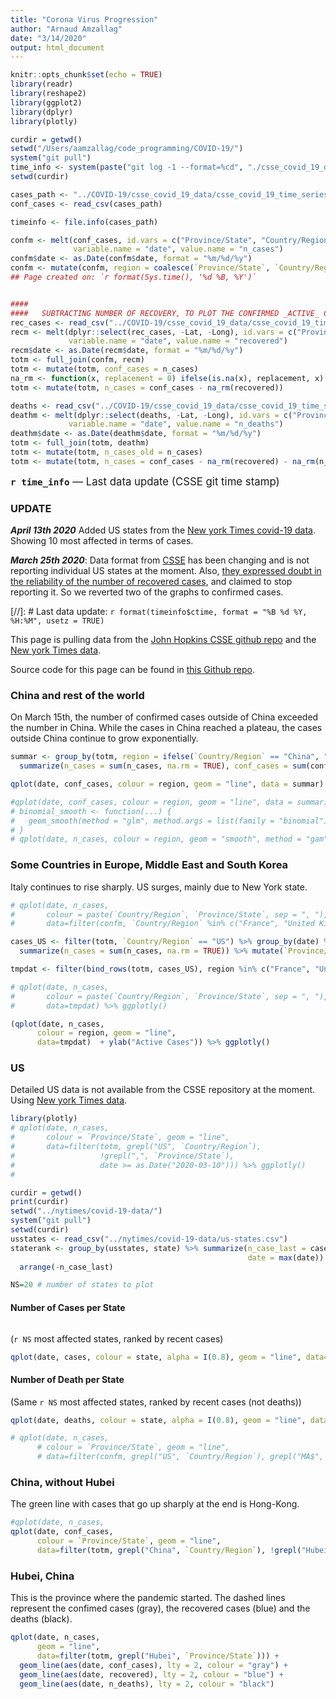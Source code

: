 ```yaml
---
title: "Corona Virus Progression"
author: "Arnaud Amzallag"
date: "3/14/2020"
output: html_document
---
```


```r
knitr::opts_chunk$set(echo = TRUE)
library(readr)
library(reshape2)
library(ggplot2)
library(dplyr)
library(plotly)
```


```r
curdir = getwd()
setwd("/Users/aamzallag/code_programming/COVID-19/")
system("git pull")
time_info <- system(paste("git log -1 --format=%cd", "./csse_covid_19_data/csse_covid_19_time_series/time_series_covid19_confirmed_global.csv"), intern = TRUE)
setwd(curdir)

cases_path <- "../COVID-19/csse_covid_19_data/csse_covid_19_time_series/time_series_covid19_confirmed_global.csv"
conf_cases <- read_csv(cases_path)

timeinfo <- file.info(cases_path)

confm <- melt(conf_cases, id.vars = c("Province/State", "Country/Region", "Lat", "Long"), 
              variable.name = "date", value.name = "n_cases")
confm$date <- as.Date(confm$date, format = "%m/%d/%y")
confm <- mutate(confm, region = coalesce(`Province/State`, `Country/Region`))
## Page created on: `r format(Sys.time(), '%d %B, %Y')`


####
####   SUBTRACTING NUMBER OF RECOVERY, TO PLOT THE CONFIRMED _ACTIVE_ CASES (totm$n_cases)
rec_cases <- read_csv("../COVID-19/csse_covid_19_data/csse_covid_19_time_series/time_series_covid19_recovered_global.csv")
recm <- melt(dplyr::select(rec_cases, -Lat, -Long), id.vars = c("Province/State", "Country/Region"), 
             variable.name = "date", value.name = "recovered")
recm$date <- as.Date(recm$date, format = "%m/%d/%y")
totm <- full_join(confm, recm)
totm <- mutate(totm, conf_cases = n_cases)
na_rm <- function(x, replacement = 0) ifelse(is.na(x), replacement, x)
totm <- mutate(totm, n_cases = conf_cases - na_rm(recovered))

deaths <- read_csv("../COVID-19/csse_covid_19_data/csse_covid_19_time_series/time_series_covid19_deaths_global.csv")
deathm <- melt(dplyr::select(deaths, -Lat, -Long), id.vars = c("Province/State", "Country/Region"), 
             variable.name = "date", value.name = "n_deaths")
deathm$date <- as.Date(deathm$date, format = "%m/%d/%y")
totm <- full_join(totm, deathm)
totm <- mutate(totm, n_cases_old = n_cases)
totm <- mutate(totm, n_cases = conf_cases - na_rm(recovered) - na_rm(n_deaths))


```

<span style="font-size:larger;">**`r time_info`** --- Last data update (CSSE git time stamp)</span>

### UPDATE

***April 13th 2020***
Added US states from the [New york Times covid-19 data](https://github.com/nytimes/covid-19-data). Showing 10 most affected in terms of cases. 

***March 25th 2020***: Data format from [CSSE](https://github.com/CSSEGISandData/COVID-19/tree/master/csse_covid_19_data/csse_covid_19_time_series) has been changing and is not reporting individual US states at the moment. Also, [they expressed doubt in the reliability of the number of recovered cases](https://github.com/CSSEGISandData/COVID-19/issues/1250#issuecomment-602271179), and claimed to stop reporting it. So we reverted two of the graphs to confirmed cases. 

[//]: # Last data update: `r format(timeinfo$ctime, format = "%B %d %Y, %H:%M", usetz = TRUE)`

This page is pulling data from the [John Hopkins CSSE github repo](https://github.com/CSSEGISandData/COVID-19/tree/master/csse_covid_19_data/csse_covid_19_time_series) and the [New york Times data](https://github.com/nytimes/covid-19-data).    

Source code for this page can be found in [this Github repo](https://github.com/arnaudmgh/covid19-arnaud).


### China and rest of the world

On March 15th, the number of confirmed cases outside of China exceeded the number in China. While the cases in China reached a plateau, the cases outside China continue to grow exponentially.

```r
summar <- group_by(totm, region = ifelse(`Country/Region` == "China", "China", "Ouside China"), date) %>% 
  summarize(n_cases = sum(n_cases, na.rm = TRUE), conf_cases = sum(conf_cases, na.rm = TRUE)) #%>% mutate(`Province/State` = "US", `Country/Region` = "US", region = "US")

qplot(date, conf_cases, colour = region, geom = "line", data = summar) + ylab("Confirmed Cases")

#qplot(date, conf_cases, colour = region, geom = "line", data = summar) + ylab("Confirmed Active Cases")
# binomial_smooth <- function(...) {
#   geom_smooth(method = "glm", method.args = list(family = "binomial"), ...)
# }
# qplot(date, n_cases, colour = region, geom = "smooth", method = "gam", data = summar) + ylab("Confirmed cases") + geom_point() + binomial_smooth()
```


### Some Countries in Europe, Middle East and South Korea

Italy continues to rise sharply. US surges, mainly due to New York state.

```r

# qplot(date, n_cases, 
#       colour = paste(`Country/Region`, `Province/State`, sep = ", "), geom = "line",
#       data=filter(confm, `Country/Region` %in% c("France", "United Kingdom", "Israel", "Italy", "Iran", "Korea, South"), date > as.Date("2020-02-24"))) %>% ggplotly()

cases_US <- filter(totm, `Country/Region` == "US") %>% group_by(date) %>%
  summarize(n_cases = sum(n_cases, na.rm = TRUE)) %>% mutate(`Province/State` = "US", `Country/Region` = "US", region = "US")

tmpdat <- filter(bind_rows(totm, cases_US), region %in% c("France", "United Kingdom", "Israel", "Italy", "Iran", "Korea, South", "Belgium", "US", "Spain"), date > as.Date("2020-02-24"))

# qplot(date, n_cases, 
#       colour = paste(`Country/Region`, `Province/State`, sep = ", "), geom = "line",
#       data=tmpdat) %>% ggplotly()

(qplot(date, n_cases, 
      colour = region, geom = "line",
      data=tmpdat)  + ylab("Active Cases")) %>% ggplotly()


```


### US

Detailed US data is not available from the CSSE repository at the moment. Using [New york Times data](https://github.com/nytimes/covid-19-data).

```r
library(plotly)
# qplot(date, n_cases,
#       colour = `Province/State`, geom = "line",
#       data=filter(totm, grepl("US", `Country/Region`),
#                   !grepl(",", `Province/State`),
#                   date >= as.Date("2020-03-10"))) %>% ggplotly()
# 

curdir = getwd()
print(curdir)
setwd("../nytimes/covid-19-data/")
system("git pull")
setwd(curdir)
usstates <- read_csv("../nytimes/covid-19-data/us-states.csv")
staterank <- group_by(usstates, state) %>% summarize(n_case_last = cases[which.max(date)], 
                                                     date = max(date)) %>% 
  arrange(-n_case_last)

NS=20 # number of states to plot
```

#### Number of Cases per State
```r

```

(`r NS` most affected states, ranked by recent cases)
```r
qplot(date, cases, colour = state, alpha = I(0.8), geom = "line", data=filter(usstates, state %in% staterank[1:NS, "state"][[1]], date>"2020-03-10")) %>% ggplotly()
```

#### Number of Death per State
(Same `r NS` most affected states, ranked by recent cases (not deaths))

```r
qplot(date, deaths, colour = state, alpha = I(0.8), geom = "line", data=filter(usstates, state %in% staterank[1:NS, "state"][[1]], date>"2020-03-10")) %>% ggplotly()
```

```r
# qplot(date, n_cases, 
      # colour = `Province/State`, geom = "line",
      # data=filter(confm, grepl("US", `Country/Region`), grepl("MA$", `Province/State`)))
```

### China, without Hubei

The green line with cases that go up sharply at the end is Hong-Kong.

```r
#qplot(date, n_cases, 
qplot(date, conf_cases, 
      colour = `Province/State`, geom = "line",
      data=filter(totm, grepl("China", `Country/Region`), !grepl("Hubei", `Province/State`)))  + ylab("Confirmed Cases")
```

### Hubei, China
This is the province where the pandemic started. The dashed lines represent the confimed cases (gray), the recovered cases (blue) and the deaths (black).

```r
qplot(date, n_cases, 
      geom = "line",
      data=filter(totm, grepl("Hubei", `Province/State`))) +
  geom_line(aes(date, conf_cases), lty = 2, colour = "gray") +
  geom_line(aes(date, recovered), lty = 2, colour = "blue") +
  geom_line(aes(date, n_deaths), lty = 2, colour = "black")
```



